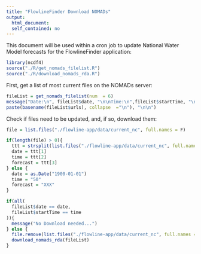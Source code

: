 ```yaml
---
title: "FlowlineFinder Download NOMADs"
output: 
  html_document:
  self_contained: no
---
```


This document will be used within a cron job to update National Water Model forecasts for the FlowlineFinder application:

```r
library(ncdf4)
source("./R/get_nomads_filelist.R")
source("./R/download_nomads_rda.R")
```

First, get a list of most current files on the NOMADs server:

```r
fileList = get_nomads_filelist(num  = 6)
message("Date:\n", fileList$date, "\n\nTime:\n",fileList$startTime, "\n\nFiles:\n",
paste(basename(fileList$urls), collapse  ="\n"), "\n\n")
```

Check if files need to be updated, and, if so, download them:

```r

file = list.files("./flowline-app/data/current_nc", full.names = F)

if(length(file) > 0){
  ttt = strsplit(list.files("./flowline-app/data/current_nc", full.names = F), "_")[[1]]
  date = ttt[1]
  time = ttt[2]
  forecast = ttt[3]
} else {
  date = as.Date("1900-01-01")
  time = "50"
  forecast = "XXX"
}

if(all(
  fileList$date == date,
  fileList$startTime == time
)){
  message("No Download needed...")
} else {
  file.remove(list.files("./flowline-app/data/current_nc", full.names = T))
  download_nomads_rda(fileList)
}



```
